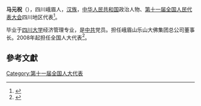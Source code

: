 '''马元祝'''（{{bd|1948年||}}），四川峨眉人，[[汉族|汉族]]，[[中华人民共和国|中华人民共和国]]政治人物、[[第十一届全国人民代表大会|第十一届全国人民代表大会]]四川地区代表<ref>{{cite web|author=新华网|title=第十一届全国人大代表|url=http://news.xinhuanet.com/ziliao/2008-03/03/content_7708230.htm?node=36628|publisher=新华网|accessdate=2014-01-07|archive-date=2014-01-10|archive-url=https://web.archive.org/web/20140110211415/http://news.xinhuanet.com/ziliao/2008-03/03/content_7708230.htm?node=36628|dead-url=no}}</ref>。

毕业于[[四川大学|四川大学]]经济管理专业，是[[中共|中共]]党员。担任峨眉山乐山大佛集团总公司董事长。2008年起担任全国人大代表<ref>{{cite news|title=全国人大代表信息-马元祝|url= http://210.82.31.1:8084/delegate/viewDelegate.action?dbid=112118|accessdate=2013-04-05|newspaper=全国人大网|archive-url=https://web.archive.org/web/20140522092641/http://www.npc.gov.cn/delegate/viewDelegate.action?dbid=112118|archive-date=2014-05-22|dead-url=yes}}</ref>。

==參考文獻==
{{reflist}}
[[Category:第十一届全国人大代表|Category:第十一届全国人大代表]]